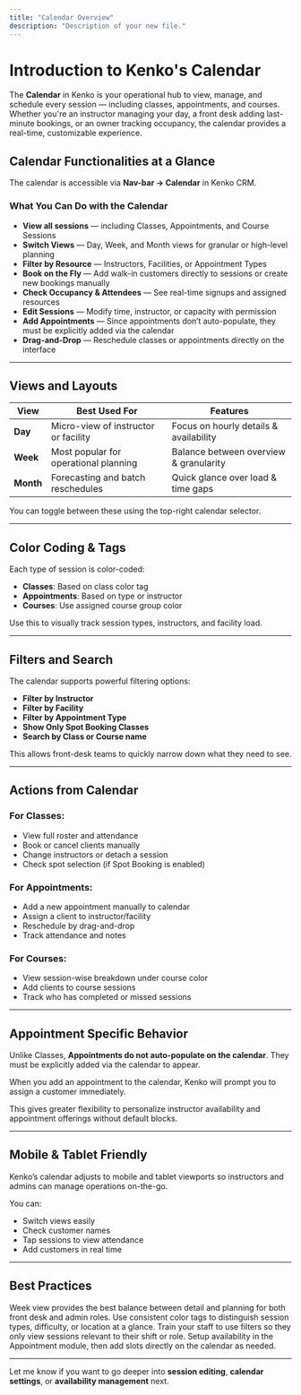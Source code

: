 ```yaml
---
title: "Calendar Overview"
description: "Description of your new file."
---
```


# Introduction to Kenko's Calendar

The **Calendar** in Kenko is your operational hub to view, manage, and schedule every session — including classes, appointments, and courses. Whether you're an instructor managing your day, a front desk adding last-minute bookings, or an owner tracking occupancy, the calendar provides a real-time, customizable experience.

## Calendar Functionalities at a Glance

The calendar is accessible via **Nav-bar → Calendar** in Kenko CRM.

### What You Can Do with the Calendar

- **View all sessions** — including Classes, Appointments, and Course Sessions
- **Switch Views** — Day, Week, and Month views for granular or high-level planning
- **Filter by Resource** — Instructors, Facilities, or Appointment Types
- **Book on the Fly** — Add walk-in customers directly to sessions or create new bookings manually
- **Check Occupancy & Attendees** — See real-time signups and assigned resources
- **Edit Sessions** — Modify time, instructor, or capacity with permission
- **Add Appointments** — Since appointments don’t auto-populate, they must be explicitly added via the calendar
- **Drag-and-Drop** — Reschedule classes or appointments directly on the interface

---

## Views and Layouts

| View      | Best Used For                         | Features                               |
| --------- | ------------------------------------- | -------------------------------------- |
| **Day**   | Micro-view of instructor or facility  | Focus on hourly details & availability |
| **Week**  | Most popular for operational planning | Balance between overview & granularity |
| **Month** | Forecasting and batch reschedules     | Quick glance over load & time gaps     |

You can toggle between these using the top-right calendar selector.

---

## Color Coding & Tags

Each type of session is color-coded:

- **Classes**: Based on class color tag
- **Appointments**: Based on type or instructor
- **Courses**: Use assigned course group color

Use this to visually track session types, instructors, and facility load.

---

## Filters and Search

The calendar supports powerful filtering options:

- **Filter by Instructor**
- **Filter by Facility**
- **Filter by Appointment Type**
- **Show Only Spot Booking Classes**
- **Search by Class or Course name**

This allows front-desk teams to quickly narrow down what they need to see.

---

## Actions from Calendar

### For Classes:

- View full roster and attendance
- Book or cancel clients manually
- Change instructors or detach a session
- Check spot selection (if Spot Booking is enabled)

### For Appointments:

- Add a new appointment manually to calendar
- Assign a client to instructor/facility
- Reschedule by drag-and-drop
- Track attendance and notes

### For Courses:

- View session-wise breakdown under course color
- Add clients to course sessions
- Track who has completed or missed sessions

---

## Appointment Specific Behavior

Unlike Classes, **Appointments do not auto-populate on the calendar**. They must be explicitly added via the calendar to appear.

<Note>
  When you add an appointment to the calendar, Kenko will prompt you to assign a customer immediately.
</Note>

This gives greater flexibility to personalize instructor availability and appointment offerings without default blocks.

---

## Mobile & Tablet Friendly

Kenko’s calendar adjusts to mobile and tablet viewports so instructors and admins can manage operations on-the-go.

You can:

- Switch views easily
- Check customer names
- Tap sessions to view attendance
- Add customers in real time

---

## Best Practices

<CardGroup cols="2">
  <Card title="Use Week View for Operations" icon="calendar-week">
    Week view provides the best balance between detail and planning for both front desk and admin roles.
  </Card>
  <Card title="Color Code by Format or Level" icon="palette">
    Use consistent color tags to distinguish session types, difficulty, or location at a glance.
  </Card>
  <Card title="Assign Responsibility with Filters" icon="users">
    Train your staff to use filters so they only view sessions relevant to their shift or role.
  </Card>
  <Card title="Use Calendar to Add Appointments" icon="calendar-plus">
    Setup availability in the Appointment module, then add slots directly on the calendar as needed.
  </Card>
</CardGroup>

---

Let me know if you want to go deeper into **session editing**, **calendar settings**, or **availability management** next.